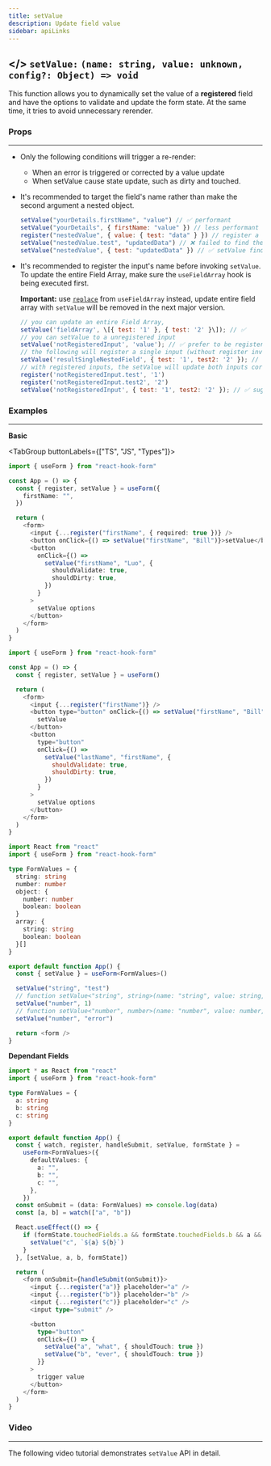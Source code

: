 ```yaml
---
title: setValue
description: Update field value
sidebar: apiLinks
---
```


## \</> `setValue:` <TypeText>`(name: string, value: unknown, config?: Object) => void`</TypeText>

This function allows you to dynamically set the value of a **registered** field and have the options to validate and update the form state. At the same time, it tries to avoid unnecessary rerender.

### Props

---

<SetValue />

<Admonition type="important" title="Rules">

- Only the following conditions will trigger a re-render:
  - When an error is triggered or corrected by a value update
  - When setValue cause state update, such as dirty and touched.
- It's recommended to target the field's name rather than make the second argument a nested object.
  ```javascript
  setValue("yourDetails.firstName", "value") // ✅ performant
  setValue("yourDetails", { firstName: "value" }) // less performant
  register("nestedValue", { value: { test: "data" } }) // register a nested value input
  setValue("nestedValue.test", "updatedData") // ❌ failed to find the relevant field
  setValue("nestedValue", { test: "updatedData" }) // ✅ setValue find input and
  ```
- It's recommended to register the input's name before invoking `setValue`. To update the entire Field Array, make sure the `useFieldArray` hook is being executed first.

  **Important:** use [`replace`](/docs/usefieldarray#replace) from `useFieldArray` instead, update entire field array with `setValue` will be removed in the next major version.

  ```javascript
  // you can update an entire Field Array,
  setValue('fieldArray', \[{ test: '1' }, { test: '2' }\]); // ✅
  // you can setValue to a unregistered input
  setValue('notRegisteredInput', 'value'); // ✅ prefer to be registered
  // the following will register a single input (without register invoked)
  setValue('resultSingleNestedField', { test: '1', test2: '2' }); // 🤔
  // with registered inputs, the setValue will update both inputs correctly.
  register('notRegisteredInput.test', '1')
  register('notRegisteredInput.test2', '2')
  setValue('notRegisteredInput', { test: '1', test2: '2' }); // ✅ sugar syntax to setValue twice
  ```

</Admonition>

### Examples

---

**Basic**

<TabGroup buttonLabels={["TS", "JS", "Types"]}>

```typescript copy sandbox="https://codesandbox.io/s/react-hook-form-v7-ts-setvalue-8z9hx"
import { useForm } from "react-hook-form"

const App = () => {
  const { register, setValue } = useForm({
    firstName: "",
  })

  return (
    <form>
      <input {...register("firstName", { required: true })} />
      <button onClick={() => setValue("firstName", "Bill")}>setValue</button>
      <button
        onClick={() =>
          setValue("firstName", "Luo", {
            shouldValidate: true,
            shouldDirty: true,
          })
        }
      >
        setValue options
      </button>
    </form>
  )
}
```

```javascript copy
import { useForm } from "react-hook-form"

const App = () => {
  const { register, setValue } = useForm()

  return (
    <form>
      <input {...register("firstName")} />
      <button type="button" onClick={() => setValue("firstName", "Bill")}>
        setValue
      </button>
      <button
        type="button"
        onClick={() =>
          setValue("lastName", "firstName", {
            shouldValidate: true,
            shouldDirty: true,
          })
        }
      >
        setValue options
      </button>
    </form>
  )
}
```

```typescript copy sandbox="https://codesandbox.io/s/react-hook-form-v7-ts-setvalue-8z9hx"
import React from "react"
import { useForm } from "react-hook-form"

type FormValues = {
  string: string
  number: number
  object: {
    number: number
    boolean: boolean
  }
  array: {
    string: string
    boolean: boolean
  }[]
}

export default function App() {
  const { setValue } = useForm<FormValues>()

  setValue("string", "test")
  // function setValue<"string", string>(name: "string", value: string, shouldValidate?: boolean | undefined): void
  setValue("number", 1)
  // function setValue<"number", number>(name: "number", value: number, shouldValidate?: boolean | undefined): void
  setValue("number", "error")

  return <form />
}
```

</TabGroup>

**Dependant Fields**

```typescript copy sandbox="https://codesandbox.io/s/dependant-field-dwin1"
import * as React from "react"
import { useForm } from "react-hook-form"

type FormValues = {
  a: string
  b: string
  c: string
}

export default function App() {
  const { watch, register, handleSubmit, setValue, formState } =
    useForm<FormValues>({
      defaultValues: {
        a: "",
        b: "",
        c: "",
      },
    })
  const onSubmit = (data: FormValues) => console.log(data)
  const [a, b] = watch(["a", "b"])

  React.useEffect(() => {
    if (formState.touchedFields.a && formState.touchedFields.b && a && b) {
      setValue("c", `${a} ${b}`)
    }
  }, [setValue, a, b, formState])

  return (
    <form onSubmit={handleSubmit(onSubmit)}>
      <input {...register("a")} placeholder="a" />
      <input {...register("b")} placeholder="b" />
      <input {...register("c")} placeholder="c" />
      <input type="submit" />

      <button
        type="button"
        onClick={() => {
          setValue("a", "what", { shouldTouch: true })
          setValue("b", "ever", { shouldTouch: true })
        }}
      >
        trigger value
      </button>
    </form>
  )
}
```

### Video

---

The following video tutorial demonstrates `setValue` API in detail.

<YouTube youTubeId="qpv51sCH3fI" />
